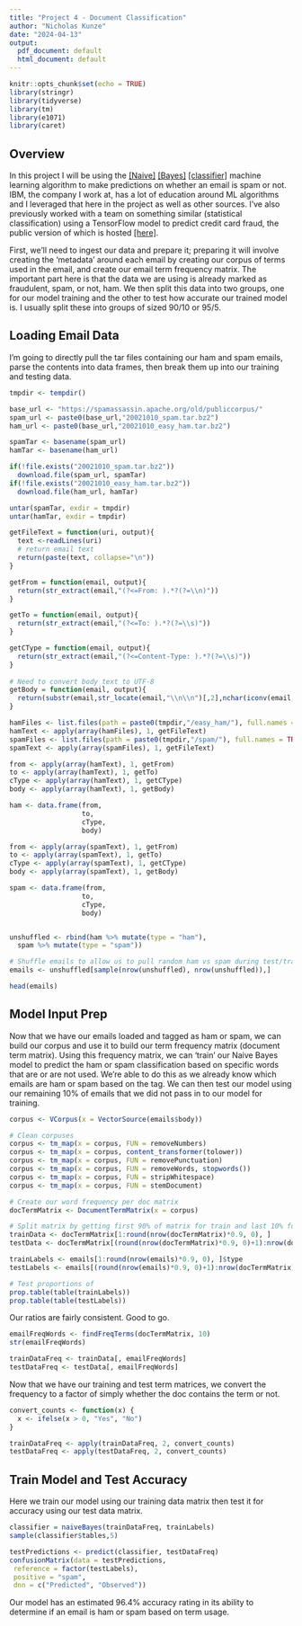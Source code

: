 ```yaml
---
title: "Project 4 - Document Classification"
author: "Nicholas Kunze"
date: "2024-04-13"
output:
  pdf_document: default
  html_document: default
---
```


```r
knitr::opts_chunk$set(echo = TRUE)
library(stringr)
library(tidyverse)
library(tm)
library(e1071)
library(caret)
```

## Overview

In this project I will be using the [[Naive]](https://learning.oreilly.com/library/view/doing-data-science/9781449363871/ch04.html#idm46107867092920) [[Bayes]](https://www.ibm.com/topics/naive-bayes) [[classifier]](https://www.linkedin.com/pulse/detailed-naive-bayes-spam-filter-r-leonardo-anello/) machine learning algorithm to make predictions on whether an email is spam or not. IBM, the company I work at, has a lot of education around ML algorithms and I leveraged that here in the project as well as other sources. I've also previously worked with a team on something similar (statistical classification) using a TensorFlow model to predict credit card fraud, the public version of which is hosted [[here]](https://github.com/IBM/ai-on-z-fraud-detection).

First, we'll need to ingest our data and prepare it; preparing it will involve creating the 'metadata' around each email by creating our corpus of terms used in the email, and create our email term frequency matrix. The important part here is that the data we are using is already marked as fraudulent, spam, or not, ham. We then split this data into two groups, one for our model training and the other to test how accurate our trained model is. I usually split these into groups of sized 90/10 or 95/5.

## Loading Email Data

I'm going to directly pull the tar files containing our ham and spam emails, parse the contents into data frames, then break them up into our training and testing data.

```r
tmpdir <- tempdir()

base_url <- "https://spamassassin.apache.org/old/publiccorpus/"
spam_url <- paste0(base_url,"20021010_spam.tar.bz2")
ham_url <- paste0(base_url,"20021010_easy_ham.tar.bz2")

spamTar <- basename(spam_url)
hamTar <- basename(ham_url)

if(!file.exists("20021010_spam.tar.bz2"))
  download.file(spam_url, spamTar)
if(!file.exists("20021010_easy_ham.tar.bz2"))
  download.file(ham_url, hamTar)

untar(spamTar, exdir = tmpdir)
untar(hamTar, exdir = tmpdir)
```

```r
getFileText = function(uri, output){
  text <-readLines(uri)
  # return email text 
  return(paste(text, collapse="\n"))
}

getFrom = function(email, output){
  return(str_extract(email,"(?<=From: ).*?(?=\\n)"))
}

getTo = function(email, output){
  return(str_extract(email,"(?<=To: ).*?(?=\\s)"))
}

getCType = function(email, output){
  return(str_extract(email,"(?<=Content-Type: ).*?(?=\\s)"))
}
  
# Need to convert body text to UTF-8
getBody = function(email, output){
  return(substr(email,str_locate(email,"\\n\\n")[,2],nchar(iconv(email, from = "", to = "UTF8"))))
}
```

```r
hamFiles <- list.files(path = paste0(tmpdir,"/easy_ham/"), full.names = TRUE)
hamText <- apply(array(hamFiles), 1, getFileText)
spamFiles <- list.files(path = paste0(tmpdir,"/spam/"), full.names = TRUE)
spamText <- apply(array(spamFiles), 1, getFileText)
```

```r
from <- apply(array(hamText), 1, getFrom)
to <- apply(array(hamText), 1, getTo)
cType <- apply(array(hamText), 1, getCType)
body <- apply(array(hamText), 1, getBody)

ham <- data.frame(from,
                  to,
                  cType,
                  body) 

from <- apply(array(spamText), 1, getFrom)
to <- apply(array(spamText), 1, getTo)
cType <- apply(array(spamText), 1, getCType)
body <- apply(array(spamText), 1, getBody)

spam <- data.frame(from,
                  to,
                  cType,
                  body) 


unshuffled <- rbind(ham %>% mutate(type = "ham"),
  spam %>% mutate(type = "spam"))

# Shuffle emails to allow us to pull random ham vs spam during test/train separation 
emails <- unshuffled[sample(nrow(unshuffled), nrow(unshuffled)),]

head(emails)
```

## Model Input Prep

Now that we have our emails loaded and tagged as ham or spam, we can build our corpus and use it to build our term frequency matrix (document term matrix). Using this frequency matrix, we can 'train' our Naive Bayes model to predict the ham or spam classification based on specific words that are or are not used. We're able to do this as we already know which emails are ham or spam based on the tag. We can then test our model using our remaining 10% of emails that we did not pass in to our model for training.

```r
corpus <- VCorpus(x = VectorSource(emails$body))

# Clean corpuses
corpus <- tm_map(x = corpus, FUN = removeNumbers)
corpus <- tm_map(x = corpus, content_transformer(tolower))
corpus <- tm_map(x = corpus, FUN = removePunctuation)
corpus <- tm_map(x = corpus, FUN = removeWords, stopwords())
corpus <- tm_map(x = corpus, FUN = stripWhitespace)
corpus <- tm_map(x = corpus, FUN = stemDocument)
```

```r
# Create our word frequency per doc matrix
docTermMatrix <- DocumentTermMatrix(x = corpus)
```

```r
# Split matrix by getting first 90% of matrix for train and last 10% for test
trainData <- docTermMatrix[1:round(nrow(docTermMatrix)*0.9, 0), ]
testData <- docTermMatrix[(round(nrow(docTermMatrix)*0.9, 0)+1):nrow(docTermMatrix), ]

trainLabels <- emails[1:round(nrow(emails)*0.9, 0), ]$type
testLabels <- emails[(round(nrow(emails)*0.9, 0)+1):nrow(docTermMatrix), ]$type

# Test proportions of 
prop.table(table(trainLabels))
prop.table(table(testLabels))
```

Our ratios are fairly consistent. Good to go.

```r
emailFreqWords <- findFreqTerms(docTermMatrix, 10)
str(emailFreqWords)
```

```r
trainDataFreq <- trainData[, emailFreqWords]
testDataFreq <- testData[, emailFreqWords]
```

Now that we have our training and test term matrices, we convert the frequency to a factor of simply whether the doc contains the term or not.

```r
convert_counts <- function(x) {
  x <- ifelse(x > 0, "Yes", "No")
}
```

```r
trainDataFreq <- apply(trainDataFreq, 2, convert_counts)
testDataFreq <- apply(testDataFreq, 2, convert_counts)
```

## Train Model and Test Accuracy

Here we train our model using our training data matrix then test it for accuracy using our test data matrix.

```r
classifier = naiveBayes(trainDataFreq, trainLabels)
sample(classifier$tables,5)
```

```r
testPredictions <- predict(classifier, testDataFreq)
confusionMatrix(data = testPredictions, 
 reference = factor(testLabels),
 positive = "spam",
 dnn = c("Predicted", "Observed"))
```

Our model has an estimated 96.4% accuracy rating in its ability to determine if an email is ham or spam based on term usage.
